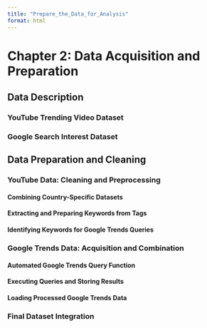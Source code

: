 ```yaml
---
title: "Prepare_the_Data_for_Analysis"
format: html
---
```


# Chapter 2: Data Acquisition and Preparation
## Data Description
### YouTube Trending Video Dataset
### Google Search Interest Dataset

## Data Preparation and Cleaning
### YouTube Data: Cleaning and Preprocessing
#### Combining Country-Specific Datasets
#### Extracting and Preparing Keywords from Tags
#### Identifying Keywords for Google Trends Queries

### Google Trends Data: Acquisition and Combination
#### Automated Google Trends Query Function
#### Executing Queries and Storing Results
#### Loading Processed Google Trends Data

### Final Dataset Integration
